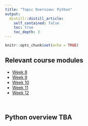 ```yaml
---
title: "Topic Overview: Python"
output:
  distill::distill_article:
    self_contained: false
    toc: true
    toc_depth: 3
---
```


```r
knitr::opts_chunk$set(echo = TRUE)
```

## Relevant course modules

-   [Week 8](posts/week-08)
-   [Week 9](posts/week-09)
-   [Week 10](posts/week-10)
-   [Week 11](posts/week-11)
-   [Week 12](posts/week-12)

<br>

## Python overview TBA
